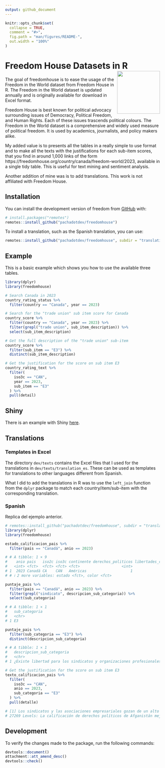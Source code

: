 ```yaml
---
output: github_document
---
```


<!-- README.md is generated from README.Rmd. Please edit that file -->

```r
knitr::opts_chunk$set(
  collapse = TRUE,
  comment = "#>",
  fig.path = "man/figures/README-",
  out.width = "100%"
)
```

# Freedom House Datasets in R <img src="man/figures/logo.svg" align="right" height="139" alt="" />

<!-- badges: start -->
<!-- badges: end -->

The goal of freedomhouse is to ease the usage of the Freedom in the World
dataset from Freedom House in R. The Freedom in the World dataset is updated
annually and is originally available for download in Excel format.

Freedom House is best known for political advocacy surrounding issues of 
Democracy, Political Freedom, and Human Rights. Each of these issues trascends
political colours. The Freedom in the World dataset is a comprehensive and
widely used measure of political freedom. It is used by academics, journalists,
and policy makers alike.

My added value is to presents all the tables in a really simple to use format
and to make all the texts with the justifications for each sub-item scores,
that you find in around 1,000 links of the form 
https://freedomhouse.org/country/canada/freedom-world/2023, available in a
single tidy table. This is useful for text mining and sentiment analysis.

Another addition of mine was is to add translations. This work is not
affiliated with Freedom House.

## Installation

You can install the development version of freedom from [GitHub](https://github.com/) with:

``` r
# install.packages("remotes")
remotes::install_github("pachadotdev/freedomhouse")
```

To install a translation, such as the Spanish translation, you can use:

```r
remotes::install_github("pachadotdev/freedomhouse", subdir = "translations/es")
```

## Example

This is a basic example which shows you how to use the available three tables.

```r
library(dplyr)
library(freedomhouse)

# Search Canada in 2023
country_rating_status %>%
  filter(country == "Canada", year == 2023)

# Search for the "trade union" sub item score for Canada
country_score %>%
  filter(country == "Canada", year == 2023) %>%
  filter(grepl("trade union", sub_item_description)) %>%
  select(sub_item_description)

# Get the full description of the "trade union" sub-item
country_score %>%
  filter(sub_item == "E3") %>%
  distinct(sub_item_description)

# Get the justification for the score on sub item E3
country_rating_text %>%
  filter(
    iso3c == "CAN",
    year == 2023,
    sub_item == "E3"
  ) %>%
  pull(detail)
```

## Shiny

There is an example with Shiny [here](https://github.com/pachadotdev/freedomhouse/tree/main/shiny-demo).

## Translations

### Templates in Excel

The directory `dev/texts` contains the Excel files that I used for the
translations in `dev/texts/translation_es`. These can be used as templates for
translations to other languages different from Spanish.

What I did to add the translations in R was to use the `left_join` function
from the `dplyr` package to match each country/item/sub-item with the
corresponding translation.

### Spanish

Replica del ejemplo anterior.

```r
# remotes::install_github("pachadotdev/freedomhouse", subdir = "translations/es")
library(dplyr)
library(freedomhouse)

estado_calificacion_pais %>%
  filter(pais == "Canadá", anio == 2023)

# # A tibble: 1 × 9
#    anio pais   iso2c iso3c continente derechos_politicos libertades_civiles
#   <int> <fct>  <fct> <fct> <fct>                   <int>              <int>
# 1  2023 Canadá CA    CAN   Américas                    1                  1
# # ℹ 2 more variables: estado <fct>, color <fct>

puntaje_pais %>%
  filter(pais == "Canadá", anio == 2023) %>%
  filter(grepl("sindicato", descripcion_sub_categoria)) %>%
  select(sub_categoria)

# # A tibble: 1 × 1
#   sub_categoria
#   <chr>        
# 1 E3

puntaje_pais %>%
  filter(sub_categoria == "E3") %>%
  distinct(descripcion_sub_categoria)

# # A tibble: 1 × 1
#   descripcion_sub_categoria                                                     
#   <chr>                                                                         
# 1 ¿Existe libertad para los sindicatos y organizaciones profesionales o laboral…

# Get the justification for the score on sub item E3
texto_calificacion_pais %>%
  filter(
    iso3c == "CAN",
    anio == 2023,
    sub_categoria == "E3"
  ) %>%
  pull(detalle)

# [1] Los sindicatos y las asociaciones empresariales gozan de un alto nivel de afiliación y están bien organizados.
# 27269 Levels: La calificación de derechos políticos de Afganistán mejoró de 6 a 5 debido a una mayor actividad política de la oposición antes de las elecciones programadas, así como a modestos avances en la transparencia del gobierno. ...
```

## Development

To verify the changes made to the package, run the following commands:

```r
devtools::document()
attachment::att_amend_desc()
devtools::check()
```
